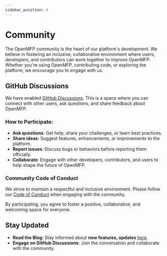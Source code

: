 ```yaml
---
sidebar_position: 4
---
```


# Community

The OpenMFP community is the heart of our platform's development. We believe in fostering an inclusive, collaborative environment where users, developers, and contributors can work together to improve OpenMFP. Whether you're using OpenMFP, contributing code, or exploring the platform, we encourage you to engage with us.

## GitHub Discussions

We have enabled [GitHub Discussions](https://github.com/orgs/openmfp/discussions). This is a space where you can connect with other users, ask questions, and share feedback about OpenMFP.

### How to Participate:

- **Ask questions**: Get help, share your challenges, or learn best practices.  
- **Share ideas**: Suggest features, enhancements, or improvements to the platform.  
- **Report issues**: Discuss bugs or behaviors before reporting them officially.  
- **Collaborate**: Engage with other developers, contributors, and users to help shape the future of OpenMFP.

### Community Code of Conduct

We strive to maintain a respectful and inclusive environment. Please follow our [Code of Conduct](https://github.com/openmfp/.github/blob/main/CODE_OF_CONDUCT.md) when engaging with the community.

By participating, you agree to foster a positive, collaborative, and welcoming space for everyone.

## Stay Updated

- **Read the Blog**: Stay informed about **new features, updates** [here](/blog).  
- **Engage on GitHub Discussions**: Join the conversation and collaborate with the community.



